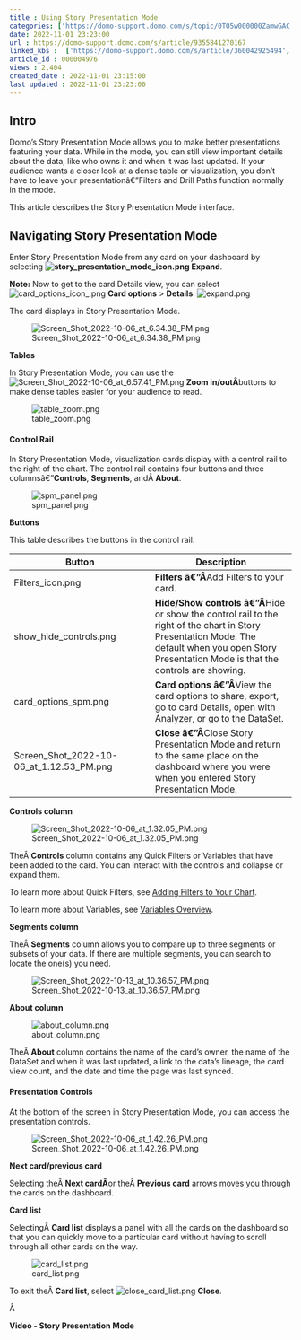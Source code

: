 ```yaml
---
title : Using Story Presentation Mode
categories: ['https://domo-support.domo.com/s/topic/0TO5w000000ZamwGAC']
date: 2022-11-01 23:23:00
url : https://domo-support.domo.com/s/article/9355841270167
linked_kbs :  ['https://domo-support.domo.com/s/article/360042925494', 'https://domo-support.domo.com/s/knowledge-base', 'https://domo-support.domo.com/s/article/360043429953', 'https://domo-support.domo.com/s/article/7903767835031', 'https://domo-support.domo.com/s/article/360043429933', 'https://domo-support.domo.com/s/article/360043429693', 'https://domo-support.domo.com/s/topic/0TO5w000000ZamwGAC', 'https://domo-support.domo.com/s/article/9355841270167', 'https://domo-support.domo.com/s/article/360042924074', 'https://domo-support.domo.com/s/article/360043429913']
article_id : 000004976
views : 2,404
created_date : 2022-11-01 23:15:00
last updated : 2022-11-01 23:23:00
---
```




Intro
-----


Domo's Story Presentation Mode allows you to make better presentations featuring your data. While in the mode, you can still view important details about the data, like who owns it and when it was last updated. If your audience wants a closer look at a dense table or visualization, you don't have to leave your presentationâ€”Filters and Drill Paths function normally in the mode.


This article describes the Story Presentation Mode interface.


Navigating Story Presentation Mode
----------------------------------


Enter Story Presentation Mode from any card on your dashboard by selecting **![story_presentation_mode_icon.png](story_presentation_mode_icon.png) Expand**.


**Note:** Now to get to the card Details view, you can select ![card_options_icon_.png](card_options_icon_.png) **Card options** > **Details**.
![expand.png](expand.png)


The card displays in Story Presentation Mode.


![Screen_Shot_2022-10-06_at_6.34.38_PM.png](Screen_Shot_2022-10-06_at_6.34.38_PM.png)


**Tables**


In Story Presentation Mode, you can use the ![Screen_Shot_2022-10-06_at_6.57.41_PM.png](Screen_Shot_2022-10-06_at_6.57.41_PM.png) **Zoom in/outÂ**buttons to make dense tables easier for your audience to read.


![table_zoom.png](table_zoom.png)


#### Control Rail


In Story Presentation Mode, visualization cards display with a control rail to the right of the chart. The control rail contains four buttons and three columnsâ€”**Controls**, **Segments**, andÂ **About**.


![spm_panel.png](spm_panel.png)


**Buttons**


This table describes the buttons in the control rail.




| Button | Description |
| --- | --- |
| Filters_icon.png | **Filters â€”Â**Add Filters to your card. |
| show_hide_controls.png | **Hide/Show controls â€”Â**Hide or show the control rail to the right of the chart in Story Presentation Mode. The default when you open Story Presentation Mode is that the controls are showing. |
| card_options_spm.png | **Card options â€”Â**View the card options to share, export, go to card Details, open with Analyzer, or go to the DataSet. |
| Screen_Shot_2022-10-06_at_1.12.53_PM.png | **Close â€”Â**Close Story Presentation Mode and return to the same place on the dashboard where you were when you entered Story Presentation Mode. |


**Controls column**


![Screen_Shot_2022-10-06_at_1.32.05_PM.png](Screen_Shot_2022-10-06_at_1.32.05_PM.png)


TheÂ **Controls** column contains any Quick Filters or Variables that have been added to the card. You can interact with the controls and collapse or expand them.


To learn more about Quick Filters, see [Adding Filters to Your Chart](..\adding_filters_to_your_chart\index.md).


To learn more about Variables, see [Variables Overview](..\variables_overview\index.md).


**Segments column**


TheÂ **Segments** column allows you to compare up to three segments or subsets of your data. If there are multiple segments, you can search to locate the one(s) you need.


![Screen_Shot_2022-10-13_at_10.36.57_PM.png](Screen_Shot_2022-10-13_at_10.36.57_PM.png)


**About column**


![about_column.png](about_column.png)


TheÂ **About** column contains the name of the card's owner, the name of the DataSet and when it was last updated, a link to the data's lineage, the card view count, and the date and time the page was last synced.


#### Presentation Controls


At the bottom of the screen in Story Presentation Mode, you can access the presentation controls.


![Screen_Shot_2022-10-06_at_1.42.26_PM.png](Screen_Shot_2022-10-06_at_1.42.26_PM.png)


**Next card/previous card**


Selecting theÂ **Next cardÂ**or theÂ **Previous card** arrows moves you through the cards on the dashboard.


**Card list**


SelectingÂ **Card list** displays a panel with all the cards on the dashboard so that you can quickly move to a particular card without having to scroll through all other cards on the way.


![card_list.png](card_list.png)


To exit theÂ **Card list**, select ![close_card_list.png](close_card_list.png) **Close**.


Â 


**Video - Story Presentation Mode**